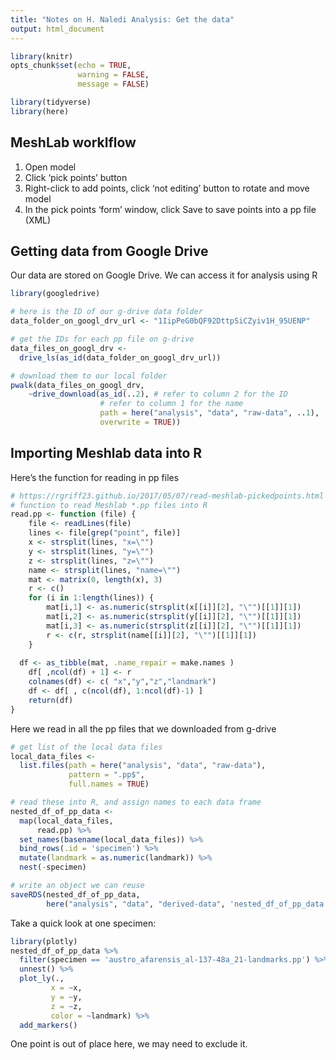 ```yaml
---
title: "Notes on H. Naledi Analysis: Get the data"
output: html_document
---
```


```r
library(knitr)
opts_chunk$set(echo = TRUE,
               warning = FALSE,
               message = FALSE)

library(tidyverse)
library(here)
```

## MeshLab worklflow

1. Open model
2. Click ‘pick points’ button
3. Right-click to add points, click ‘not editing’ button to rotate and move model
4. In the pick points ‘form’ window, click Save to save points into a pp file (XML)

## Getting data from Google Drive

Our data are stored on Google Drive. We can access it for analysis using R

```r
library(googledrive)

# here is the ID of our g-drive data folder
data_folder_on_googl_drv_url <- "1IipPeG0bQF92DttpSiCZyiv1H_95UENP"

# get the IDs for each pp file on g-drive
data_files_on_googl_drv <- 
  drive_ls(as_id(data_folder_on_googl_drv_url))

# download them to our local folder
pwalk(data_files_on_googl_drv,
    ~drive_download(as_id(..2), # refer to column 2 for the ID
                    # refer to column 1 for the name
                    path = here("analysis", "data", "raw-data", ..1), 
                    overwrite = TRUE))
```


## Importing Meshlab data into R

Here's the function for reading in pp files

```r
# https://rgriff23.github.io/2017/05/07/read-meshlab-pickedpoints.html
# function to read Meshlab *.pp files into R
read.pp <- function (file) {
	file <- readLines(file)
	lines <- file[grep("point", file)]
	x <- strsplit(lines, "x=\"")
	y <- strsplit(lines, "y=\"")
	z <- strsplit(lines, "z=\"")
	name <- strsplit(lines, "name=\"")
	mat <- matrix(0, length(x), 3)
	r <- c()
	for (i in 1:length(lines)) {
		mat[i,1] <- as.numeric(strsplit(x[[i]][2], "\"")[[1]][1])
		mat[i,2] <- as.numeric(strsplit(y[[i]][2], "\"")[[1]][1])
		mat[i,3] <- as.numeric(strsplit(z[[i]][2], "\"")[[1]][1])
		r <- c(r, strsplit(name[[i]][2], "\"")[[1]][1])
	}
	
  df <- as_tibble(mat, .name_repair = make.names )
	df[ ,ncol(df) + 1] <- r 
	colnames(df) <- c( "x","y","z","landmark")
	df <- df[ , c(ncol(df), 1:ncol(df)-1) ]
	return(df)
}
```

Here we read in all the pp files that we downloaded from g-drive 


```r
# get list of the local data files
local_data_files <- 
  list.files(path = here("analysis", "data", "raw-data"),
             pattern = ".pp$",
             full.names = TRUE)

# read these into R, and assign names to each data frame
nested_df_of_pp_data <- 
  map(local_data_files, 
      read.pp) %>% 
  set_names(basename(local_data_files)) %>% 
  bind_rows(.id = 'specimen') %>% 
  mutate(landmark = as.numeric(landmark)) %>% 
  nest(-specimen)

# write an object we can reuse
saveRDS(nested_df_of_pp_data, 
        here("analysis", "data", "derived-data", 'nested_df_of_pp_data.rds'))

```

Take a quick look at one specimen:


```r
library(plotly)
nested_df_of_pp_data %>% 
  filter(specimen == 'austro_afarensis_al-137-48a_21-landmarks.pp') %>% 
  unnest() %>% 
  plot_ly(.,
         x = ~x, 
         y = ~y, 
         z = ~z, 
         color = ~landmark) %>%
  add_markers() 
```

One point is out of place here, we may need to exclude it. 





